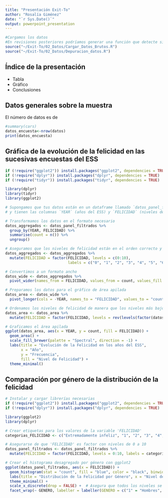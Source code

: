 ```yaml
---
title: "Presentación Exit-To"
author: "Rosalía Giménez"
date: "`r Sys.Date()`"
output: powerpoint_presentation
---
```



```r
#Cargamos los datos
#En revisiones posteriores podríamos generar una función que detecte si los datos ya están cargados y no los vuelva a cargar
source("~/Exit-To/02_Datos/Cargar_Datos_Brutos.R")
source("~/Exit-To/02_Datos/Depuracion_datos.R")
```

## Índice de la presentación

- Tabla
- Gráfico
- Conclusiones

## Datos generales sobre la muestra

El número de datos es de 

```r
#summary(cars)
datos_encuesta<-nrow(datos)
print(datos_encuesta)

```

## Gráfica de la evolución de la felicidad en las sucesivas encuestas del ESS

```r

if (!require("ggplot2")) install.packages("ggplot2", dependencies = TRUE)
if (!require("dplyr")) install.packages("dplyr", dependencies = TRUE)
if (!require("tidyr")) install.packages("tidyr", dependencies = TRUE)

library(dplyr)
library(tidyr)
library(ggplot2)

# Supongamos que tus datos están en un dataframe llamado `datos_panel_filtrados`
# y tienen las columnas `YEAR` (años del ESS) y `FELICIDAD` (niveles de felicidad).

# Transformamos los datos en el formato necesario
datos_aggregados <- datos_panel_filtrados %>%
  group_by(YEAR, FELICIDAD) %>%
  summarise(count = n()) %>%
  ungroup()

# Aseguramos que los niveles de felicidad están en el orden correcto y que están todos presentes
datos_aggregados <- datos_aggregados %>%
  mutate(FELICIDAD = factor(FELICIDAD, levels = c(0:10), 
                            labels = c("0", "1", "2", "3", "4", "5", "6", "7", "8", "9", "Extremadamente feliz")))

# Convertimos a un formato ancho
datos_wide <- datos_aggregados %>%
  pivot_wider(names_from = FELICIDAD, values_from = count, values_fill = list(count = 0))

# Preparamos los datos para el gráfico de área apilada
datos_area <- datos_wide %>%
  pivot_longer(cols = -YEAR, names_to = "FELICIDAD", values_to = "count")

# Ordenamos los niveles de felicidad de manera que los niveles más bajos estén en la parte inferior del gráfico
datos_area <- datos_area %>%
  mutate(FELICIDAD = factor(FELICIDAD, levels = rev(levels(factor(datos_area$FELICIDAD)))))

# Graficamos el área apilada
ggplot(datos_area, aes(x = YEAR, y = count, fill = FELICIDAD)) +
  geom_area() +
  scale_fill_brewer(palette = "Spectral", direction = -1) +
  labs(title = "Evolución de la Felicidad en los años del ESS",
       x = "Año",
       y = "Frecuencia",
       fill = "Nivel de Felicidad") +
  theme_minimal()
```

## Comparación por género de la distribución de la felicidad 
```r

# Instalar y cargar librerías necesarias
if (!require("ggplot2")) install.packages("ggplot2", dependencies = TRUE)
if (!require("dplyr")) install.packages("dplyr", dependencies = TRUE)

library(ggplot2)
library(dplyr)

# Crear etiquetas para los valores de la variable 'FELICIDAD'
categorias_FELICIDAD <- c("Extremadamente infeliz", "1", "2", "3", "4", "5", "6", "7", "8", "9", "Extremadamente feliz")

# Asegurarse de que 'FELICIDAD' es factor con niveles de 0 a 10
datos_panel_filtrados <- datos_panel_filtrados %>%
  mutate(FELICIDAD = factor(FELICIDAD, levels = 0:10, labels = categorias_FELICIDAD))

# Crear el histograma desagregado por género con ggplot2
ggplot(datos_panel_filtrados, aes(x = FELICIDAD)) +
  geom_histogram(stat = "count", fill = "blue", color = "black", binwidth = 1) +
  labs(title = "Distribución de la Felicidad por Género", x = "Nivel de Felicidad", y = "Frecuencia") +
  theme_minimal() +
  scale_x_discrete(drop = FALSE) +  # Asegura que todos los niveles se muestran
  facet_wrap(~ GENERO, labeller = labeller(GENERO = c("1" = "Hombres", "2" = "Mujeres")))

```

